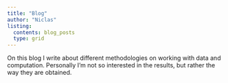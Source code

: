 ```yaml
---
title: "Blog"
author: "Niclas"
listing:
  contents: blog_posts
  type: grid
---
```

On this blog I write about different methodologies on working with data and
computation. Personally I'm not so interested in the results, but rather the way
they are obtained. 